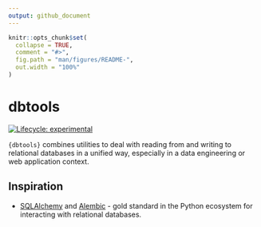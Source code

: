 ```yaml
---
output: github_document
---
```


<!-- README.md is generated from README.Rmd. Please edit that file -->

```r
knitr::opts_chunk$set(
  collapse = TRUE,
  comment = "#>",
  fig.path = "man/figures/README-",
  out.width = "100%"
)
```

# dbtools

<!-- badges: start -->
[![Lifecycle: experimental](https://img.shields.io/badge/lifecycle-experimental-orange.svg)](https://lifecycle.r-lib.org/articles/stages.html#experimental)
<!-- badges: end -->

`{dbtools} ` combines utilities to deal with reading from and writing to  
relational databases in a unified way, especially in a data engineering or web 
application context.

## Inspiration

* [SQLAlchemy](https://www.sqlalchemy.org/) and
  [Alembic](https://alembic.sqlalchemy.org/en/latest/) - gold standard in 
  the Python ecosystem for interacting with relational databases.
